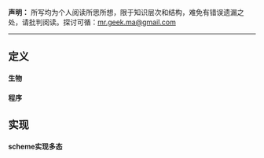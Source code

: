 **声明：** 所写均为个人阅读所思所想，限于知识层次和结构，难免有错误遗漏之处，请批判阅读。探讨可循：<mr.geek.ma@gmail.com>

* * *

## 定义

#### 生物

#### 程序

## 实现

#### scheme实现多态
